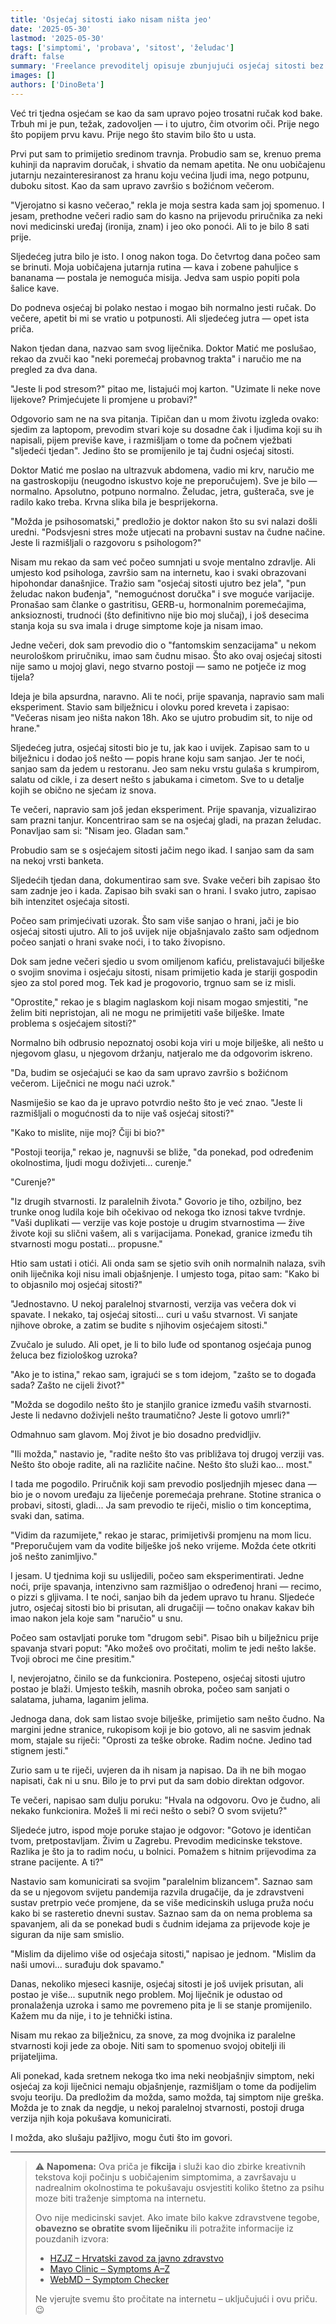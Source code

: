 ```yaml
---
title: 'Osjećaj sitosti iako nisam ništa jeo'
date: '2025-05-30'
lastmod: '2025-05-30'
tags: ['simptomi', 'probava', 'sitost', 'želudac']
draft: false
summary: 'Freelance prevoditelj opisuje zbunjujući osjećaj sitosti bez unosa hrane, koji ga vodi do otkrića neočekivane veze s drugim dimenzijama postojanja.'
images: []
authors: ['DinoBeta']
---
```


Već tri tjedna osjećam se kao da sam upravo pojeo trosatni ručak kod bake. Trbuh mi je pun, težak, zadovoljen — i to ujutro, čim otvorim oči. Prije nego što popijem prvu kavu. Prije nego što stavim bilo što u usta.

Prvi put sam to primijetio sredinom travnja. Probudio sam se, krenuo prema kuhinji da napravim doručak, i shvatio da nemam apetita. Ne onu uobičajenu jutarnju nezainteresiranost za hranu koju većina ljudi ima, nego potpunu, duboku sitost. Kao da sam upravo završio s božićnom večerom.

"Vjerojatno si kasno večerao," rekla je moja sestra kada sam joj spomenuo. I jesam, prethodne večeri radio sam do kasno na prijevodu priručnika za neki novi medicinski uređaj (ironija, znam) i jeo oko ponoći. Ali to je bilo 8 sati prije.

Sljedećeg jutra bilo je isto. I onog nakon toga. Do četvrtog dana počeo sam se brinuti. Moja uobičajena jutarnja rutina — kava i zobene pahuljice s bananama — postala je nemoguća misija. Jedva sam uspio popiti pola šalice kave.

Do podneva osjećaj bi polako nestao i mogao bih normalno jesti ručak. Do večere, apetit bi mi se vratio u potpunosti. Ali sljedećeg jutra — opet ista priča.

Nakon tjedan dana, nazvao sam svog liječnika. Doktor Matić me poslušao, rekao da zvuči kao "neki poremećaj probavnog trakta" i naručio me na pregled za dva dana.

"Jeste li pod stresom?" pitao me, listajući moj karton. "Uzimate li neke nove lijekove? Primjećujete li promjene u probavi?"

Odgovorio sam ne na sva pitanja. Tipičan dan u mom životu izgleda ovako: sjedim za laptopom, prevodim stvari koje su dosadne čak i ljudima koji su ih napisali, pijem previše kave, i razmišljam o tome da počnem vježbati "sljedeći tjedan". Jedino što se promijenilo je taj čudni osjećaj sitosti.

Doktor Matić me poslao na ultrazvuk abdomena, vadio mi krv, naručio me na gastroskopiju (neugodno iskustvo koje ne preporučujem). Sve je bilo — normalno. Apsolutno, potpuno normalno. Želudac, jetra, gušterača, sve je radilo kako treba. Krvna slika bila je besprijekorna.

"Možda je psihosomatski," predložio je doktor nakon što su svi nalazi došli uredni. "Podsvjesni stres može utjecati na probavni sustav na čudne načine. Jeste li razmišljali o razgovoru s psihologom?"

Nisam mu rekao da sam već počeo sumnjati u svoje mentalno zdravlje. Ali umjesto kod psihologa, završio sam na internetu, kao i svaki obrazovani hipohondar današnjice. Tražio sam "osjećaj sitosti ujutro bez jela", "pun želudac nakon buđenja", "nemogućnost doručka" i sve moguće varijacije. Pronašao sam članke o gastritisu, GERB-u, hormonalnim poremećajima, anksioznosti, trudnoći (što definitivno nije bio moj slučaj), i još desecima stanja koja su sva imala i druge simptome koje ja nisam imao.

Jedne večeri, dok sam prevodio dio o "fantomskim senzacijama" u nekom neurološkom priručniku, imao sam čudnu misao. Što ako ovaj osjećaj sitosti nije samo u mojoj glavi, nego stvarno postoji — samo ne potječe iz mog tijela?

Ideja je bila apsurdna, naravno. Ali te noći, prije spavanja, napravio sam mali eksperiment. Stavio sam bilježnicu i olovku pored kreveta i zapisao: "Večeras nisam jeo ništa nakon 18h. Ako se ujutro probudim sit, to nije od hrane."

Sljedećeg jutra, osjećaj sitosti bio je tu, jak kao i uvijek. Zapisao sam to u bilježnicu i dodao još nešto — popis hrane koju sam sanjao. Jer te noći, sanjao sam da jedem u restoranu. Jeo sam neku vrstu gulaša s krumpirom, salatu od cikle, i za desert nešto s jabukama i cimetom. Sve to u detalje kojih se obično ne sjećam iz snova.

Te večeri, napravio sam još jedan eksperiment. Prije spavanja, vizualizirao sam prazni tanjur. Koncentrirao sam se na osjećaj gladi, na prazan želudac. Ponavljao sam si: "Nisam jeo. Gladan sam."

Probudio sam se s osjećajem sitosti jačim nego ikad. I sanjao sam da sam na nekoj vrsti banketa.

Sljedećih tjedan dana, dokumentirao sam sve. Svake večeri bih zapisao što sam zadnje jeo i kada. Zapisao bih svaki san o hrani. I svako jutro, zapisao bih intenzitet osjećaja sitosti.

Počeo sam primjećivati uzorak. Što sam više sanjao o hrani, jači je bio osjećaj sitosti ujutro. Ali to još uvijek nije objašnjavalo zašto sam odjednom počeo sanjati o hrani svake noći, i to tako živopisno.

Dok sam jedne večeri sjedio u svom omiljenom kafiću, prelistavajući bilješke o svojim snovima i osjećaju sitosti, nisam primijetio kada je stariji gospodin sjeo za stol pored mog. Tek kad je progovorio, trgnuo sam se iz misli.

"Oprostite," rekao je s blagim naglaskom koji nisam mogao smjestiti, "ne želim biti nepristojan, ali ne mogu ne primijetiti vaše bilješke. Imate problema s osjećajem sitosti?"

Normalno bih odbrusio nepoznatoj osobi koja viri u moje bilješke, ali nešto u njegovom glasu, u njegovom držanju, natjeralo me da odgovorim iskreno.

"Da, budim se osjećajući se kao da sam upravo završio s božićnom večerom. Liječnici ne mogu naći uzrok."

Nasmiješio se kao da je upravo potvrdio nešto što je već znao. "Jeste li razmišljali o mogućnosti da to nije vaš osjećaj sitosti?"

"Kako to mislite, nije moj? Čiji bi bio?"

"Postoji teorija," rekao je, nagnuvši se bliže, "da ponekad, pod određenim okolnostima, ljudi mogu doživjeti... curenje."

"Curenje?"

"Iz drugih stvarnosti. Iz paralelnih života." Govorio je tiho, ozbiljno, bez trunke onog ludila koje bih očekivao od nekoga tko iznosi takve tvrdnje. "Vaši duplikati — verzije vas koje postoje u drugim stvarnostima — žive živote koji su slični vašem, ali s varijacijama. Ponekad, granice između tih stvarnosti mogu postati... propusne."

Htio sam ustati i otići. Ali onda sam se sjetio svih onih normalnih nalaza, svih onih liječnika koji nisu imali objašnjenje. I umjesto toga, pitao sam: "Kako bi to objasnilo moj osjećaj sitosti?"

"Jednostavno. U nekoj paralelnoj stvarnosti, verzija vas večera dok vi spavate. I nekako, taj osjećaj sitosti... curi u vašu stvarnost. Vi sanjate njihove obroke, a zatim se budite s njihovim osjećajem sitosti."

Zvučalo je suludo. Ali opet, je li to bilo luđe od spontanog osjećaja punog želuca bez fiziološkog uzroka?

"Ako je to istina," rekao sam, igrajući se s tom idejom, "zašto se to događa sada? Zašto ne cijeli život?"

"Možda se dogodilo nešto što je stanjilo granice između vaših stvarnosti. Jeste li nedavno doživjeli nešto traumatično? Jeste li gotovo umrli?"

Odmahnuo sam glavom. Moj život je bio dosadno predvidljiv.

"Ili možda," nastavio je, "radite nešto što vas približava toj drugoj verziji vas. Nešto što oboje radite, ali na različite načine. Nešto što služi kao... most."

I tada me pogodilo. Priručnik koji sam prevodio posljednjih mjesec dana — bio je o novom uređaju za liječenje poremećaja prehrane. Stotine stranica o probavi, sitosti, gladi... Ja sam prevodio te riječi, mislio o tim konceptima, svaki dan, satima.

"Vidim da razumijete," rekao je starac, primijetivši promjenu na mom licu. "Preporučujem vam da vodite bilješke još neko vrijeme. Možda ćete otkriti još nešto zanimljivo."

I jesam. U tjednima koji su uslijedili, počeo sam eksperimentirati. Jedne noći, prije spavanja, intenzivno sam razmišljao o određenoj hrani — recimo, o pizzi s gljivama. I te noći, sanjao bih da jedem upravo tu hranu. Sljedeće jutro, osjećaj sitosti bio bi prisutan, ali drugačiji — točno onakav kakav bih imao nakon jela koje sam "naručio" u snu.

Počeo sam ostavljati poruke tom "drugom sebi". Pisao bih u bilježnicu prije spavanja stvari poput: "Ako možeš ovo pročitati, molim te jedi nešto lakše. Tvoji obroci me čine presitim."

I, nevjerojatno, činilo se da funkcionira. Postepeno, osjećaj sitosti ujutro postao je blaži. Umjesto teških, masnih obroka, počeo sam sanjati o salatama, juhama, laganim jelima.

Jednoga dana, dok sam listao svoje bilješke, primijetio sam nešto čudno. Na margini jedne stranice, rukopisom koji je bio gotovo, ali ne sasvim jednak mom, stajale su riječi: "Oprosti za teške obroke. Radim noćne. Jedino tad stignem jesti."

Zurio sam u te riječi, uvjeren da ih nisam ja napisao. Da ih ne bih mogao napisati, čak ni u snu. Bilo je to prvi put da sam dobio direktan odgovor.

Te večeri, napisao sam dulju poruku: "Hvala na odgovoru. Ovo je čudno, ali nekako funkcionira. Možeš li mi reći nešto o sebi? O svom svijetu?"

Sljedeće jutro, ispod moje poruke stajao je odgovor: "Gotovo je identičan tvom, pretpostavljam. Živim u Zagrebu. Prevodim medicinske tekstove. Razlika je što ja to radim noću, u bolnici. Pomažem s hitnim prijevodima za strane pacijente. A ti?"

Nastavio sam komunicirati sa svojim "paralelnim blizancem". Saznao sam da se u njegovom svijetu pandemija razvila drugačije, da je zdravstveni sustav pretrpio veće promjene, da se više medicinskih usluga pruža noću kako bi se rasteretio dnevni sustav. Saznao sam da on nema problema sa spavanjem, ali da se ponekad budi s čudnim idejama za prijevode koje je siguran da nije sam smislio.

"Mislim da dijelimo više od osjećaja sitosti," napisao je jednom. "Mislim da naši umovi... surađuju dok spavamo."

Danas, nekoliko mjeseci kasnije, osjećaj sitosti je još uvijek prisutan, ali postao je više... suputnik nego problem. Moj liječnik je odustao od pronalaženja uzroka i samo me povremeno pita je li se stanje promijenilo. Kažem mu da nije, i to je tehnički istina.

Nisam mu rekao za bilježnicu, za snove, za mog dvojnika iz paralelne stvarnosti koji jede za oboje. Niti sam to spomenuo svojoj obitelji ili prijateljima.

Ali ponekad, kada sretnem nekoga tko ima neki neobjašnjiv simptom, neki osjećaj za koji liječnici nemaju objašnjenje, razmišljam o tome da podijelim svoju teoriju. Da predložim da možda, samo možda, taj simptom nije greška. Možda je to znak da negdje, u nekoj paralelnoj stvarnosti, postoji druga verzija njih koja pokušava komunicirati.

I možda, ako slušaju pažljivo, mogu čuti što im govori.

---

> ⚠️ **Napomena:** Ova priča je **fikcija** i služi kao dio zbirke kreativnih tekstova koji počinju s uobičajenim simptomima, a završavaju u nadrealnim okolnostima te pokušavaju osvjestiti koliko štetno za psihu moze biti traženje simptoma na internetu.
> 
> Ovo nije medicinski savjet. Ako imate bilo kakve zdravstvene tegobe, **obavezno se obratite svom liječniku** ili potražite informacije iz pouzdanih izvora:
> 
> * [HZJZ – Hrvatski zavod za javno zdravstvo](https://www.hzjz.hr)
> * [Mayo Clinic – Symptoms A–Z](https://www.mayoclinic.org)
> * [WebMD – Symptom Checker](https://www.webmd.com)
> 
> Ne vjerujte svemu što pročitate na internetu – uključujući i ovu priču. 😉